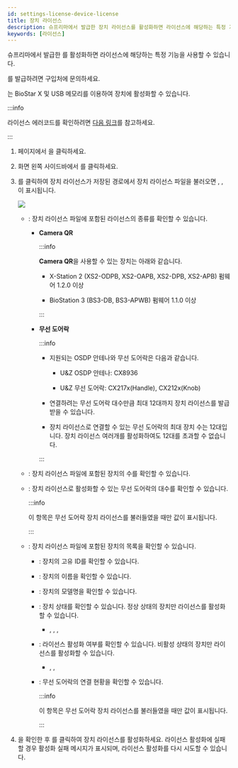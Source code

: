 ```yaml
---
id: settings-license-device-license
title: 장치 라이선스
description: 슈프리마에서 발급한 장치 라이선스를 활성화하면 라이선스에 해당하는 특정 기능을 사용할 수 있습니다.
keywords: [라이선스]
---
```


슈프리마에서 발급한 <Cmd sid="setting.server.license.device" product='2' />를 활성화하면 라이선스에 해당하는 특정 기능을 사용할 수 있습니다.

<Cmd sid="setting.server.license.device" product='2' />를 발급하려면 구입처에 문의하세요.

<Cmd sid="setting.server.license.device" product='2' />는 BioStar X 및 USB 메모리를 이용하여 장치에 활성화할 수 있습니다.

:::info

라이선스 에러코드를 확인하려면 [다음 링크](https://reprisesoftware.com/docs/isv/appendix/appendix-b-rlm-status-values.html)를 참고하세요.

:::

1. <Cmd sid='shell.header.launcher' /> 페이지에서 <Cmd sid='shell.header.setting' />을 클릭하세요.

1. 화면 왼쪽 사이드바에서 <Cmd sid="setting.server.license.device" product='2' />를 클릭하세요.

1. <Cmd sid="user.list.csvImport.browse" product='2' />를 클릭하여 장치 라이선스가 저장된 경로에서 장치 라이선스 파일을 불러오면 <Cmd sid="setting.server.license.name" product='2' />, <Cmd sid="setting.server.license.device.count" product='2' />, <Cmd sid="setting.server.license.device.list" product='2' />이 표시됩니다.

    <Image src='/img/biostarx-settings-license-device-license.png' className='none' />

    * <Cmd sid="setting.server.license.name" product='2' />: 장치 라이선스 파일에 포함된 라이선스의 종류를 확인할 수 있습니다.

      * **Camera QR**

        :::info

        **Camera QR**을 사용할 수 있는 장치는 아래와 같습니다.

        * X-Station 2 (XS2-ODPB, XS2-OAPB, XS2-DPB, XS2-APB) 펌웨어 1.2.0 이상

        * BioStation 3 (BS3-DB, BS3-APWB) 펌웨어 1.1.0 이상

        :::

      * **무선 도어락**

        :::info

        * 지원되는 OSDP 안테나와 무선 도어락은 다음과 같습니다.

          * U&Z OSDP 안테나: CX8936

          * U&Z 무선 도어락: CX217x(Handle), CX212x(Knob)

        * 연결하려는 무선 도어락 대수만큼 최대 12대까지 장치 라이선스를 발급 받을 수 있습니다.

        * 장치 라이선스로 연결할 수 있는 무선 도어락의 최대 장치 수는 12대입니다. 장치 라이선스 여러개를 활성화하여도 12대를 초과할 수 없습니다.

        :::

    * <Cmd sid="setting.server.license.device.count" product='2' />: 장치 라이선스 파일에 포함된 장치의 수를 확인할 수 있습니다.

    * <Cmd sid="setting.server.license.device.licenseCount" product='2' />: 장치 라이선스로 활성화할 수 있는 무선 도어락의 대수를 확인할 수 있습니다.

      :::info

      이 항목은 무선 도어락 장치 라이선스를 불러들였을 때만 값이 표시됩니다.

      :::

    * <Cmd sid="setting.server.license.device.list" product='2' />: 장치 라이선스 파일에 포함된 장치의 목록을 확인할 수 있습니다.

      * <Cmd sid="setting.server.license.device.id" product='2' />: 장치의 고유 ID를 확인할 수 있습니다.

      * <Cmd sid="setting.server.license.device.name" product='2' />: 장치의 이름을 확인할 수 있습니다.

      * <Cmd sid="setting.server.license.device.product" product='2' />: 장치의 모델명을 확인할 수 있습니다.

      * <Cmd sid="setting.server.license.device.status" product='2' />: 장치 상태를 확인할 수 있습니다. 정상 상태의 장치만 라이선스를 활성화할 수 있습니다.

        * <Cmd sid="setting.server.license.device.list.normal" product='2' />, <Cmd sid="setting.server.license.device.list.disconnected" product='2' />, <Cmd sid="setting.server.license.device.list.notSupported" product='2' />, <Cmd sid="setting.server.license.device.list.unregistered" product='2' />

      * <Cmd sid="setting.server.license.status" product='2' />: 라이선스 활성화 여부를 확인할 수 있습니다. 비활성 상태의 장치만 라이선스를 활성화할 수 있습니다.

        * <Cmd sid="setting.server.license.device.list.notActivated" product='2' />, <Cmd sid="setting.server.license.device.list.activated" product='2' />, <Cmd sid="setting.server.license.device.list.na" product='2' />

      * <Cmd sid="setting.server.license.device.activatedCount" product='2' />: 무선 도어락의 연결 현황을 확인할 수 있습니다.

        :::info

        이 항목은 무선 도어락 장치 라이선스를 불러들였을 때만 값이 표시됩니다.

        :::

1. <Cmd sid="setting.server.license.device.list" product='2' />을 확인한 후 <Cmd sid="setting.server.license.button.activate" product='2' />를 클릭하여 장치 라이선스를 활성화하세요. 라이선스 활성화에 실패할 경우 활성화 실패 메시지가 표시되며, 라이선스 활성화를 다시 시도할 수 있습니다.